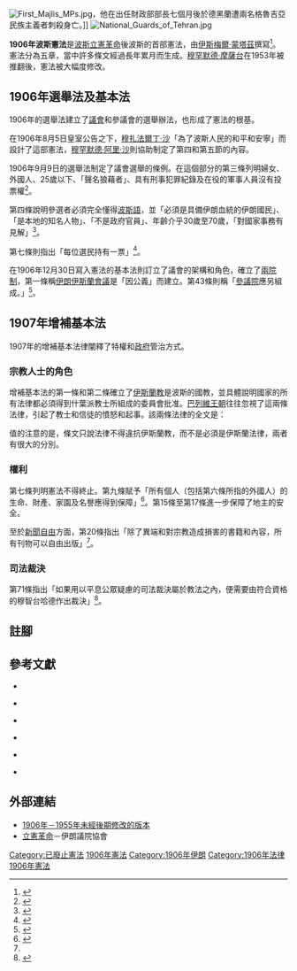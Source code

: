 [[Image:First_Majlis_MPs.jpg|right]]，他在出任財政部部長七個月後於德黑蘭遭兩名格魯吉亞民族主義者刺殺身亡。]]
[[Image:National_Guards_of_Tehran.jpg|thumb]]

'''1906年波斯憲法'''是[[波斯立憲革命|波斯立憲革命]]後波斯的首部憲法，由[[伊斯梅爾·蒙塔茲|伊斯梅爾·蒙塔茲]]撰寫<ref>{{harvnb|Milani|1994|p=29}}</ref>。憲法分為五章，當中許多條文經過長年累月而生成。[[穆罕默德·摩薩台|穆罕默德·摩薩台]]在1953年被推翻後，憲法被大幅度修改。

== 1906年選舉法及基本法 ==

1906年的選舉法建立了[[伊朗伊斯蘭會議|議會]]和參議會的選舉辦法，也形成了憲法的根基。

在1906年8月5日皇室公告之下，[[穆扎法爾丁·沙|穆扎法爾丁·沙]]「為了波斯人民的和平和安寧」而設計了這部憲法，[[穆罕默德·阿里·沙|穆罕默德·阿里·沙]]則協助制定了第四和第五節的內容。

1906年9月9日的選舉法制定了議會選舉的條例。在這個部分的第三條列明婦女、外國人、25歲以下、「聲名狼藉者」、具有刑事犯罪紀錄及在役的軍事人員沒有投票權<ref>{{harvnb|New Left Review Ltd.|1963|p=47}}</ref>。

第四條說明參選者必須完全懂得[[波斯語|波斯語]]，並「必須是具備伊朗血統的伊朗國民」、「是本地的知名人物」、「不是政府官員」、年齡介乎30歲至70歲，「對國家事務有見解」<ref>{{harvnb|Browne|1909|p=68}}</ref>。

第七條則指出「每位選民持有一票」<ref>{{harvnb|Browne|1909|p=69}}</ref>。

在1906年12月30日寫入憲法的基本法則訂立了議會的架構和角色，確立了[[兩院制|兩院制]]，第一條稱[[伊朗伊斯蘭會議|伊朗伊斯蘭會議]]是「因公義」而建立。第43條則稱「[[伊朗參議院|參議院]]應另組成。」<ref>{{harvnb|Hamilton|2002|p=414}}</ref>。

== 1907年增補基本法 ==

1907年的增補基本法律闡釋了特權和[[政府|政府]]管治方式。

=== 宗教人士的角色 ===

增補基本法的第一條和第二條確立了[[伊斯蘭教|伊斯蘭教]]是波斯的國教，並具體說明國家的所有法律都必須得到什葉派教士所組成的委員會批准。[[巴列維王朝|巴列維王朝]]往往忽視了這兩條法律，引起了教士和信徒的憤怒和起事。該兩條法律的全文是：

{{Cquote
|
*第一條
**根據[[十二伊瑪目派|十二伊瑪目派]]的教條，[[卡扎爾王朝|沙阿]]必須信奉和宣揚該信仰，因此波斯的國教是伊斯蘭教。

*第二條
**由[[馬赫迪|馬赫迪]]陛下（伊斯蘭教裡[[最後審判日|最後審判日]]降臨世間的救世主）和[[沙阿|沙阿]]的意志、[[伊斯蘭的證據|伊斯蘭的證據]]（什葉派教士）及伊朗民族全體人民所建立的[[伊朗伊斯蘭會議|伊朗伊斯蘭會議]]所訂立的法例不得違背伊斯蘭教教義及聖人（如[[穆罕默德|穆罕默德]]）的法律。
**因此，這些法例是否符合伊斯蘭教教義是由[[烏理瑪|神學家]]斷定，故一個委員會應由不少於五名[[伊智提哈德|穆智台希德]]（伊斯蘭學者）或虔誠的神學家所組成，他們必須符合規定的年齡。[[烏理瑪|烏理瑪]]及[[伊斯蘭的證據|伊斯蘭的證據]]應向[[伊朗伊斯蘭會議|伊朗伊斯蘭會議]]提交20位符合以上資格的[[烏理瑪|烏理瑪]]名單，伊朗伊斯蘭會議的成員根據迫切性由一致同意或投票的方式選出最少五人作為委員會的成員，使他們可以謹慎地討論提交議會的事項，以拒絕和否決部分或完全不符合伊斯蘭教教義的提案，使其不得生效。該教士委員會的決定應得到遵從，而在[[馬赫迪|馬赫迪]]降臨之前，此條例亦應保持不變。<ref>{{harvnb|Shuster|2007|pp=345-346}}</ref>}}

值的注意的是，條文只說法律不得違抗伊斯蘭教，而不是必須是伊斯蘭法律，兩者有很大的分別。

=== 權利 ===

第七條列明憲法不得終止。第九條賦予「所有個人（包括第六條所指的外國人）的生命、財產、家園及名譽應得到保障」<ref name="Shuster(2007)347">{{harvnb|Shuster|2007|p=347}}</ref>。第15條至第17條進一步保障了地主的安全。

至於[[新聞自由|新聞自由]]方面，第20條指出「除了異端和對宗教造成損害的書籍和內容，所有刊物可以自由出版」<ref name="Shuster(2007)347"/>。

=== 司法裁決 ===

第71條指出「如果用以平息公眾疑慮的司法裁決屬於教法之內，便需要由符合資格的穆智台哈德作出裁決」<ref>{{harvnb|Moaddel|2005|p=115}}</ref>。

== 註腳 ==
{{reflist}}

== 參考文獻 ==
{{refbegin}}

*{{en}}{{Citation
|last=Milani
|first=Mohsen M. 
|title=''The making of Iran's Islamic revolution: from monarchy to Islamic republic''
|year=1994
|publisher=Westview Press
|location=Boulder
|isbn=0813384753
}}

*{{en}}{{Citation
|last=New Left Review Ltd.
|first=
|title=''New Left review''
|year=1963
|publisher=New Left Review Ltd.
}}

*{{en}}{{Citation
|last=Browne
|first=Edward Granville 
|title=''A brief narrative of recent events in Persia: followed by a translation of "The four pillars of the Persian constitution" ... namely, 1. The royal proclamation of August 5, 1906. 2. The electoral law of September 9, 1906. 3. The fundamental laws of December 30, 1906. 4. The supplementary''
|year=1909
|publisher=Luzac and co.
}}

*{{en}}{{Citation
|last=Hamilton
|first=Angus 
|title=''Problems of the Middle East''
|year=2002
|publisher=Elibron.com
|isbn=1402188986
}}

*{{en}}{{Citation
|last=Shuster
|first=W. Morgan  
|title=''The Strangling of Persia''
|year=2007
|publisher=Higgins Press
|isbn=1406772054
}}

*{{en}}{{Citation
|last=Moaddel
|first=Mansoor 
|title=''Islamic modernism, nationalism, and fundamentalism: episode and discourse''
|year=2005
|publisher=University of Chicago Press
|location=Chicago
|isbn=0226533336
}}

{{refend}}

== 外部連結 ==
* [http://www.worldstatesmen.org/Iran_const_1906.doc 1906年－1955年未經後期修改的版本]{{Wayback|url=http://www.worldstatesmen.org/Iran_const_1906.doc |date=20171012055118 }}  
*[http://www.iranchamber.com/history/constitutional_revolution/constitutional_revolution.php 立憲革命]{{Wayback|url=http://www.iranchamber.com/history/constitutional_revolution/constitutional_revolution.php |date=20201105231659 }}－伊朗議院協會

{{DEFAULTSORT:Persian Constitution Of 1906}}
[[Category:已廢止憲法|Category:已廢止憲法]]
[[Category:伊朗法律|1906年憲法]]
[[Category:1906年伊朗|Category:1906年伊朗]]
[[Category:1906年法律|Category:1906年法律]]
[[Category:20世紀伊朗|1906年憲法]]